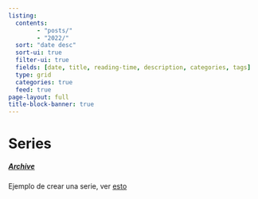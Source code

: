 ```yaml
---
listing:
  contents:
        - "posts/"
        - "2022/"
  sort: "date desc"
  sort-ui: true
  filter-ui: true
  fields: [date, title, reading-time, description, categories, tags]
  type: grid
  categories: true
  feed: true
page-layout: full
title-block-banner: true
---
```


# Series

##### [Archive](archive.html)
Ejemplo de crear una serie, ver [esto](https://albert-rapp.de/posts/13_quarto_blog_writing_guide/13_quarto_blog_writing_guide.html#create-your-own-series)
